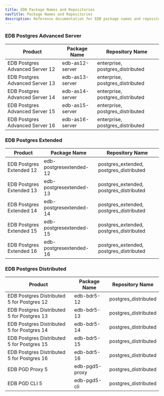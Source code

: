 ```yaml
---
title: EDB Package Names and Repositories
navTitle: Package Names and Repositories
description: Reference documentation for EDB package names and repositories
---
```


### EDB Postgres Advanced Server
| Product                         | Package Name    | Repository Name                  |
|---------------------------------|-----------------|----------------------------------|
| EDB Postgres Advanced Server 12 | edb-as12-server | enterprise, postgres_distributed |
| EDB Postgres Advanced Server 13 | edb-as13-server | enterprise, postgres_distributed |
| EDB Postgres Advanced Server 14 | edb-as14-server | enterprise, postgres_distributed |
| EDB Postgres Advanced Server 15 | edb-as15-server | enterprise, postgres_distributed |
| EDB Postgres Advanced Server 16 | edb-as16-server | enterprise, postgres_distributed |

### EDB Postgres Extended
| Product                  | Package Name            | Repository Name                         |
|--------------------------|-------------------------|-----------------------------------------|
| EDB Postgres Extended 12 | edb-postgresextended-12 | postgres_extended, postgres_distributed |
| EDB Postgres Extended 13 | edb-postgresextended-13 | postgres_extended, postgres_distributed |
| EDB Postgres Extended 14 | edb-postgresextended-14 | postgres_extended, postgres_distributed |
| EDB Postgres Extended 15 | edb-postgresextended-15 | postgres_extended, postgres_distributed |
| EDB Postgres Extended 16 | edb-postgresextended-16 | postgres_extended, postgres_distributed |

### EDB Postgres Distributed

| Product                                    | Package Name   | Repository Name      |
|--------------------------------------------|----------------|----------------------|
| EDB Postgres Distributed 5 for Postgres 12 | edb-bdr5-12    | postgres_distributed |
| EDB Postgres Distributed 5 for Postgres 13 | edb-bdr5-13    | postgres_distributed |
| EDB Postgres Distributed 5 for Postgres 14 | edb-bdr5-14    | postgres_distributed |
| EDB Postgres Distributed 5 for Postgres 15 | edb-bdr5-15    | postgres_distributed |
| EDB Postgres Distributed 5 for Postgres 16 | edb-bdr5-16    | postgres_distributed |
| EDB PGD Proxy 5                            | edb-pgd5-proxy | postgres_distributed |
| EDB PGD CLI 5                              | edb-pgd5-cli   | postgres_distributed |





